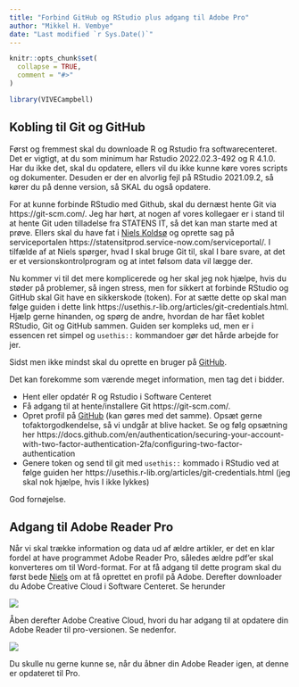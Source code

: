 ```yaml
---
title: "Forbind GitHub og RStudio plus adgang til Adobe Pro"
author: "Mikkel H. Vembye"
date: "Last modified `r Sys.Date()`"
---
```


```r
knitr::opts_chunk$set(
  collapse = TRUE,
  comment = "#>"
)
```

```r
library(VIVECampbell)
```

## Kobling til Git og GitHub

Først og fremmest skal du downloade R og Rstudio fra softwarecenteret. Det er vigtigt, at du som minimum har Rstudio 2022.02.3-492 og R 4.1.0. Har du ikke det, skal du opdatere, ellers vil du ikke kunne køre vores scripts og dokumenter.  Desuden er der en alvorlig fejl på RStudio 2021.09.2, så kører du på denne version, så SKAL du også opdatere. 

For at kunne forbinde RStudio med Github, skal du dernæst hente Git via https://git-scm.com/. Jeg har hørt, at nogen af vores kollegaer er i stand til at hente Git uden tilladelse fra STATENS IT, så det kan man starte med at prøve. Ellers skal du have fat i [Niels Koldsø](https://www.vive.dk/da/medarbejdere/niels-koldsoe-1738/?limit=20&offset=0) og oprette sag på serviceportalen https://statensitprod.service-now.com/serviceportal/. I tilfælde af at Niels spørger, hvad I skal bruge Git til, skal I bare svare, at det er et versionskontrolprogram og at intet følsom data vil lægge der. 

Nu kommer vi til det mere komplicerede og her skal jeg nok hjælpe, hvis du støder på problemer, så ingen stress, men for sikkert at forbinde RStudio og GitHub skal Git have en sikkerskode (token). For at sætte dette op skal man følge guiden i dette link https://usethis.r-lib.org/articles/git-credentials.html. Hjælp gerne hinanden, og spørg de andre, hvordan de har fået koblet RStudio, Git og GitHub sammen. Guiden ser kompleks ud, men er i essencen ret simpel og `usethis::` kommandoer gør det hårde arbejde for jer. 

Sidst men ikke mindst skal du oprette en bruger på [GitHub](https://github.com/).

Det kan forekomme som værende meget information, men tag det i bidder.

*	Hent eller opdatér R og Rstudio i Software Centeret
*	Få adgang til at hente/installere Git  https://git-scm.com/. 
*	Opret profil på [GitHub](https://github.com/) (kan gøres med det samme). Opsæt gerne tofaktorgodkendelse, så vi undgår at blive hacket. Se og følg opsætning her https://docs.github.com/en/authentication/securing-your-account-with-two-factor-authentication-2fa/configuring-two-factor-authentication 
*	Genere token og send til git med `usethis::` kommado i RStudio ved at følge guiden her https://usethis.r-lib.org/articles/git-credentials.html (jeg skal nok hjælpe, hvis I ikke lykkes)

God fornøjelse. 


## Adgang til Adobe Reader Pro

Når vi skal trække information og data ud af ældre artikler, er det en klar fordel at have programmet Adobe Reader Pro, således ældre pdf'er skal konverteres om til Word-format. For at få adgang til dette program skal du først bede [Niels](https://www.vive.dk/da/medarbejdere/niels-koldsoe-1738/?limit=20&offset=0) om at få oprettet en profil på Adobe. Derefter downloader du Adobe Creative Cloud i Software Centeret. Se herunder 

![][adobe]

Åben derefter Adobe Creative Cloud, hvori du har adgang til at opdatere din Adobe Reader til pro-versionen. Se nedenfor.

![][creative_cloud]

Du skulle nu gerne kunne se, når du åbner din Adobe Reader igen, at denne er opdateret til Pro. 

[adobe]: pictures/softcenter.png 
[creative_cloud]: pictures/creative_cloud.png
